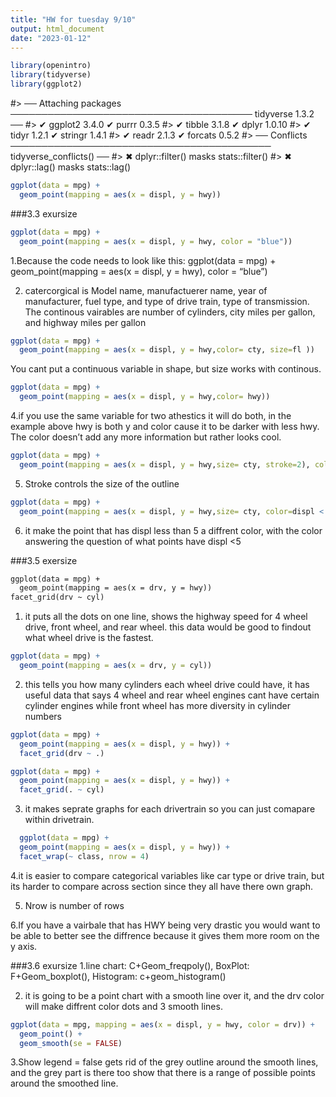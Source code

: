 ```yaml
---
title: "HW for tuesday 9/10"
output: html_document
date: "2023-01-12"
---
```

```r
library(openintro)
library(tidyverse)
library(ggplot2)
```

#> ── Attaching packages ─────────────────────────────────────── tidyverse 1.3.2 ──
#> ✔ ggplot2 3.4.0      ✔ purrr   0.3.5 
#> ✔ tibble  3.1.8      ✔ dplyr   1.0.10
#> ✔ tidyr   1.2.1      ✔ stringr 1.4.1 
#> ✔ readr   2.1.3      ✔ forcats 0.5.2 
#> ── Conflicts ────────────────────────────────────────── tidyverse_conflicts() ──
#> ✖ dplyr::filter() masks stats::filter()
#> ✖ dplyr::lag()    masks stats::lag()

```r
ggplot(data = mpg) +  
  geom_point(mapping = aes(x = displ, y = hwy))
```

###3.3 exursize 

```r
ggplot(data = mpg) + 
  geom_point(mapping = aes(x = displ, y = hwy, color = "blue"))
```

1.Because the code needs to look like this:
ggplot(data = mpg) + 
  geom_point(mapping = aes(x = displ, y = hwy), color = "blue")

2. catercorgical is Model name, manufactuerer name, year of manufacturer, fuel type, and type of drive train, type of transmission. The continous vairables are number of cylinders, city miles per gallon, and highway miles per gallon


```r
ggplot(data = mpg) +  
  geom_point(mapping = aes(x = displ, y = hwy,color= cty, size=fl ))
```

You cant put a continuous variable in shape, but size works with continous.
```R
ggplot(data = mpg) +  
  geom_point(mapping = aes(x = displ, y = hwy,color= hwy))
```
4.if you use the same variable for two athestics it will do both, in the example above hwy is both y and color cause it to be darker with less hwy. The color doesn't add any more information but rather looks cool. 
```r
ggplot(data = mpg) +  
  geom_point(mapping = aes(x = displ, y = hwy,size= cty, stroke=2), color="blue",shape=2)
```
5. Stroke controls the size of the outline
```r
ggplot(data = mpg) +  
  geom_point(mapping = aes(x = displ, y = hwy,size= cty, color=displ < 5), shape=2)
```
6. it make the point that has displ less than 5 a diffrent color, with the color answering the question of what points have displ <5 

###3.5 exersize  

```r3.5.1
ggplot(data = mpg) + 
  geom_point(mapping = aes(x = drv, y = hwy))
facet_grid(drv ~ cyl)
```
1. it puts all the dots on one line, shows the highway speed for 4 wheel drive, front wheel, and rear wheel. this data would be good to findout what wheel drive is the fastest. 

```r
ggplot(data = mpg) + 
  geom_point(mapping = aes(x = drv, y = cyl))
```
  2. this tells you how many cylinders each wheel drive could have, it has useful data that says 4 wheel and rear wheel engines cant have certain cylinder engines while front wheel has more diversity in cylinder numbers 
```r
ggplot(data = mpg) + 
  geom_point(mapping = aes(x = displ, y = hwy)) +
  facet_grid(drv ~ .)

ggplot(data = mpg) + 
  geom_point(mapping = aes(x = displ, y = hwy)) +
  facet_grid(. ~ cyl)
```
  3. it makes seprate graphs for each drivertrain so you can just comapare within drivetrain.
  
```r
  ggplot(data = mpg) + 
  geom_point(mapping = aes(x = displ, y = hwy)) + 
  facet_wrap(~ class, nrow = 4)
```
4.it is easier to compare categorical variables like car type or drive train, but its harder to compare across section since they all have there own graph.

5. Nrow is number of rows 

6.If you have a vairbale that has HWY being very drastic you would want to be able to better see the diffrence because it gives them more room on the y axis. 


###3.6 exursize 
1.line chart: C+Geom_freqpoly(), BoxPlot:  F+Geom_boxplot(),  Histogram: c+geom_histogram()

2. it is going to be a point chart with a smooth line over it, and the drv color will make diffrent color dots and 3 smooth lines. 

```r
ggplot(data = mpg, mapping = aes(x = displ, y = hwy, color = drv)) + 
  geom_point() + 
  geom_smooth(se = FALSE)
```
3.Show legend = false gets rid of the grey outline around the smooth lines, and the grey part is there too show that there is a range of possible points around the smoothed line.




  